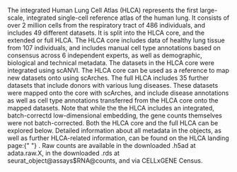 
<p>
  The integrated Human Lung Cell Atlas (HLCA) represents the first large-scale,
  integrated single-cell reference atlas of the human lung. It consists of over
  2 million cells from the respiratory tract of 486 individuals, and includes 49
  different datasets. It is split into the HLCA core, and the extended or full
  HLCA. The HLCA core includes data of healthy lung tissue from 107 individuals,
  and includes manual cell type annotations based on consensus across 6
  independent experts, as well as demographic, biological and technical
  metadata. The datasets in the HLCA core were integrated using scANVI. The HLCA
  core can be used as a reference to map new datasets onto using scArches. The
  full HLCA includes 35 further datasets that include donors with various lung
  diseases. These datasets were mapped onto the core with scArches, and include
  disease annotations as well as cell type annotations transferred from the HLCA
  core onto the mapped datasets. Note that while the the HLCA includes an
  integrated, batch-correctd low-dimensional embedding, the gene counts
  themselves were not batch-corrected. Both the HLCA core and the full HLCA can
  be explored below. Detailed information about all metadata in the objects, as
  well as further HLCA-related information, can be found on the HLCA landing
  page:{" "}
  <Link
    label="https://github.com/LungCellAtlas/HLCA"
    url="https://github.com/LungCellAtlas/HLCA"
  />
  . Raw counts are available in the downloaded .h5ad at adata.raw.X, in the downloaded
  .rds at seurat_object@assays$RNA@counts, and via CELLxGENE Census.
</p>
